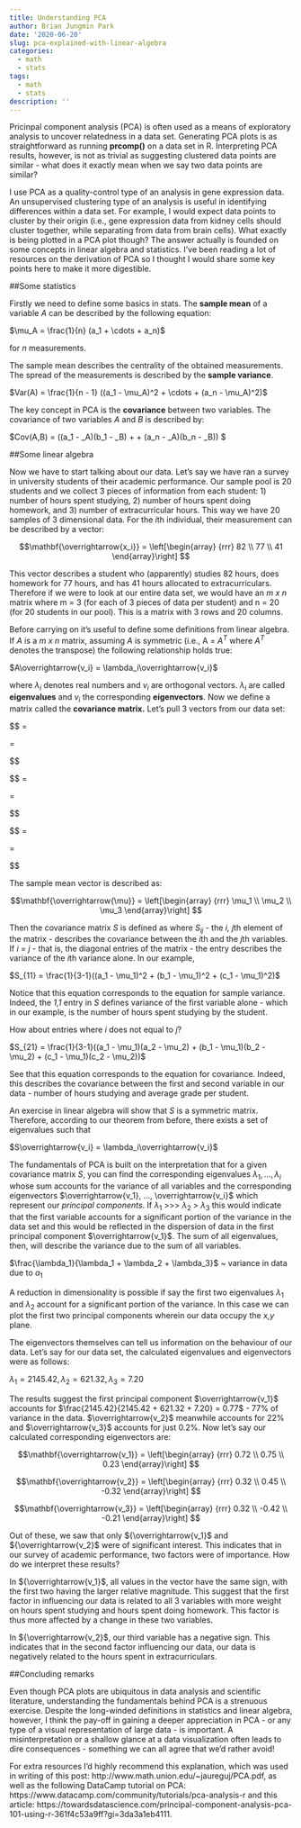 ```yaml
---
title: Understanding PCA 
author: Brian Jungmin Park
date: '2020-06-20'
slug: pca-explained-with-linear-algebra
categories:
  - math
  - stats
tags:
  - math
  - stats
description: ''
---
```



Pricinpal component analysis (PCA) is often used as a means of exploratory analysis to uncover relatedness in a data set. Generating PCA plots is as straightforward as running **prcomp()** on a data set in R. Interpreting PCA results, however, is not as trivial as suggesting clustered data points are similar - what does it exactly mean when we say two data points are similar? 


I use PCA as a quality-control type of an analysis in gene expression data. An unsupervised clustering type of an analysis is useful in identifying differences within a data set. For example, I would expect data points to cluster by their origin (i.e., gene expression data from kidney cells should cluster together, while separating from data from brain cells). What exactly is being plotted in a PCA plot though? The answer actually is founded on some concepts in linear algebra and statistics. I've been reading a lot of resources on the derivation of PCA so I thought I would share some key points here to make it more digestible. 


##Some statistics


Firstly we need to define some basics in stats. The **sample mean** of a variable *A* can be described by the following equation:


$\mu_A =  \frac{1}{n} (a_1 + \cdots + a_n)$  

for *n* measurements. 


The sample mean describes the centrality of the obtained measurements. The spread of the measurements is described by the **sample variance**. 


$Var(A) = \frac{1}{n - 1} ((a_1 - \mu_A)^2 + \cdots + (a_n - \mu_A)^2)$ 


The key concept in PCA is the **covariance** between two variables. The covariance of two variables *A* and *B* is described by:


$Cov(A,B) = \frac{1}{n - 1} ((a_1 - \mu_A)(b_1 - \mu_B) + \cdots + (a_n - \mu_A)(b_n - \mu_B)) $


##Some linear algebra


Now we have to start talking about our data. Let's say we have ran a survey in university students of their academic performance. Our sample pool is 20 students and we collect 3 pieces of information from each student: 1) number of hours spent studying, 2) number of hours spent doing homework, and 3) number of extracurricular hours. This way we have 20 samples of 3 dimensional data. For the *i*th individual, their measurement can be described by a vector:


$$\mathbf{\overrightarrow{x_i}} = \left[\begin{array}
{rrr}
82  \\
77  \\
41 
\end{array}\right]
$$


This vector describes a student who (apparently) studies 82 hours, does homework for 77 hours, and has 41 hours allocated to extracurriculars. Therefore if we were to look at our entire data set, we would have an *m x n* matrix where m = 3 (for each of 3 pieces of data per student) and n = 20 (for 20 students in our pool). This is a matrix with 3 rows and 20 columns.


Before carrying on it's useful to define some definitions from linear algebra. If *A* is a *m x n* matrix, assuming *A* is symmetric (i.e., A = $A^T$ where $A^T$ denotes the transpose) the following relationship holds true:


$A\overrightarrow{v_i} = \lambda_i\overrightarrow{v_i}$ 


where $\lambda_i$ denotes real numbers and $v_i$ are orthogonal vectors. $\lambda_i$ are called **eigenvalues** and $v_i$ the corresponding **eigenvectors**. Now we define a matrix called the **covariance matrix.** Let's pull 3 vectors from our data set:


$$\mathbf{\overrightarrow{x_1}} = \left[\begin{array}
{rrr}
a_1  \\
a_2  \\
a_3 
\end{array}\right]

= \left[\begin{array}
{rrr}
82  \\
77  \\
41 
\end{array}\right]


$$

$$\mathbf{\overrightarrow{x_2}} = \left[\begin{array}
{rrr}
b_1  \\
b_2  \\
b_3 
\end{array}\right]

= \left[\begin{array}
{rrr}
81  \\
89  \\
42 
\end{array}\right]

$$


$$\mathbf{\overrightarrow{x_3}} = \left[\begin{array}
{rrr}
c_1  \\
c_2  \\
c_3
\end{array}\right]

= \left[\begin{array}
{rrr}
89  \\
94  \\
32 
\end{array}\right]

$$


The sample mean vector is described as:

$$\mathbf{\overrightarrow{\mu}} = \left[\begin{array}
{rrr}
\mu_1  \\
\mu_2  \\
\mu_3 
\end{array}\right]
$$


Then the covariance matrix *S* is defined as where *$S_{ij}$* - the *i, j*th element of the matrix - describes the covariance between the *i*th and the *j*th variables. If *i = j* - that is, the diagonal entries of the matrix - the entry describes the variance of the *i*th variance alone. In our example,


$S_{11} =  \frac{1}{3-1}((a_1 - \mu_1)^2 + (b_1 - \mu_1)^2 + (c_1 - \mu_1)^2)$ 


Notice that this equation corresponds to the equation for sample variance. Indeed, the *1,1* entry in *S* defines variance of the first variable alone - which in our example, is the number of hours spent studying by the student. 


How about entries where *i* does not equal to *j*?


$S_{21} =  \frac{1}{3-1}((a_1 - \mu_1)(a_2 - \mu_2) + (b_1 - \mu_1)(b_2 - \mu_2) + (c_1 - \mu_1)(c_2 - \mu_2))$


See that this equation corresponds to the equation for covariance. Indeed, this describes the covariance between the first and second variable in our data - number of hours studying and average grade per student. 


An exercise in linear algebra will show that *S* is a symmetric matrix. Therefore, according to our theorem from before, there exists a set of eigenvalues such that 


$S\overrightarrow{v_i} = \lambda_i\overrightarrow{v_i}$ 



The fundamentals of PCA is built on the interpretation that for a given covariance matrix *S*, you can find the corresponding eigenvalues $\lambda_1, ..., \lambda_i$ whose sum accounts for the variance of all variables and the corresponding eigenvectors $\overrightarrow{v_1}, ..., \overrightarrow{v_i}$ which represent our *principal components*. If $\lambda_1$ >>> $\lambda_2$ > $\lambda_3$ this would indicate that the first variable accounts for a significant portion of the variance in the data set and this would be reflected in the dispersion of data in the first principal component $\overrightarrow{v_1}$. The sum of all eigenvalues, then, will describe the variance due to the sum of all variables. 


$\frac{\lambda_1}{\lambda_1 + \lambda_2 + \lambda_3}$ ~ variance in data due to $a_1$ 



A reduction in dimensionality is possible if say the first two eigenvalues $\lambda_1$ and $\lambda_2$ account for a significant portion of the variance. In this case we can plot the first two principal components wherein our data occupy the *x,y* plane. 


The eigenvectors themselves can tell us information on the behaviour of our data. Let's say for our data set, the calculated eigenvalues and eigenvectors were as follows:


$\lambda_1 = 2145.42, \lambda_2 = 621.32, \lambda_3 = 7.20$


The results suggest the first principal component $\overrightarrow{v_1}$ accounts for $\frac{2145.42}{2145.42 + 621.32 + 7.20} = 0.77$ - 77% of variance in the data. $\overrightarrow{v_2}$ meanwhile accounts for 22% and $\overrightarrow{v_3}$ accounts for just 0.2%. Now let's say our calculated corresponding eigenvectors are:



$$\mathbf{\overrightarrow{v_1}} = \left[\begin{array}
{rrr}
0.72  \\
0.75  \\
0.23 
\end{array}\right]
$$





$$\mathbf{\overrightarrow{v_2}} = \left[\begin{array}
{rrr}
0.32  \\
0.45  \\
-0.32 
\end{array}\right]
$$



$$\mathbf{\overrightarrow{v_3}} = \left[\begin{array}
{rrr}
0.32  \\
-0.42  \\
-0.21 
\end{array}\right]
$$


Out of these, we saw that only ${\overrightarrow{v_1}$ and ${\overrightarrow{v_2}$ were of significant interest. This indicates that in our survey of academic performance, two factors were of importance. How do we interpret these results? 


In ${\overrightarrow{v_1}$, all values in the vector have the same sign, with the first two having the larger relative magnitude. This suggest that the first factor in influencing our data is related to all 3 variables with more weight on hours spent studying and hours spent doing homework. This factor is thus more affected by a change in these two variables. 


In ${\overrightarrow{v_2}$, our third variable has a negative sign. This indicates that in the second factor influencing our data, our data is negatively related to the hours spent in extracurriculars.


##Concluding remarks

Even though PCA plots are ubiquitous in data analysis and scientific literature, understanding the fundamentals behind PCA is a strenuous exercise. Despite the long-winded definitions in statistics and linear algebra, however, I think the pay-off in gaining a deeper appreciation in PCA - or any type of a visual representation of large data - is important. A misinterpretation or a shallow glance at a data visualization often leads to dire consequences - something we can all agree that we'd rather avoid! 


For extra resources I'd highly recommend this explanation, which was used in writing of this post: http://www.math.union.edu/~jaureguj/PCA.pdf, as well as the following DataCamp tutorial on PCA: https://www.datacamp.com/community/tutorials/pca-analysis-r and this article: https://towardsdatascience.com/principal-component-analysis-pca-101-using-r-361f4c53a9ff?gi=3da3a1eb4111. 


